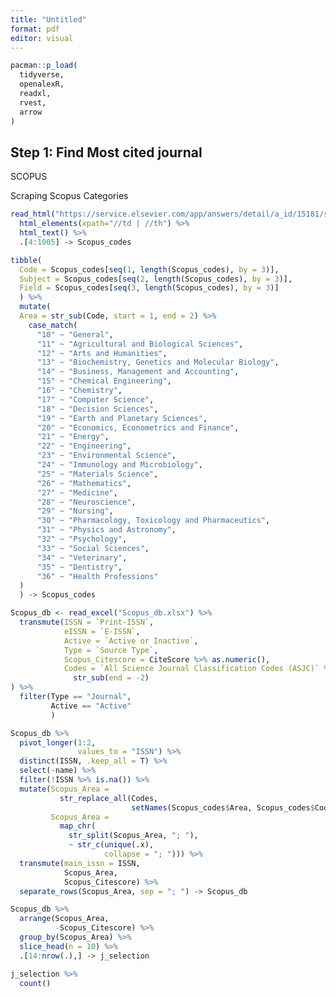 ```yaml
---
title: "Untitled"
format: pdf
editor: visual
---
```


```r
pacman::p_load(
  tidyverse,
  openalexR,
  readxl,
  rvest,
  arrow
)
```

## Step 1: Find Most cited journal

SCOPUS

Scraping Scopus Categories

```r
read_html("https://service.elsevier.com/app/answers/detail/a_id/15181/supporthub/scopus/") %>%
  html_elements(xpath="//td | //th") %>%
  html_text() %>%
  .[4:1005] -> Scopus_codes

tibble(
  Code = Scopus_codes[seq(1, length(Scopus_codes), by = 3)],
  Subject = Scopus_codes[seq(2, length(Scopus_codes), by = 3)],
  Field = Scopus_codes[seq(3, length(Scopus_codes), by = 3)]
  ) %>%
  mutate(
  Area = str_sub(Code, start = 1, end = 2) %>%
    case_match(
      "10" ~ "General",
      "11" ~ "Agricultural and Biological Sciences",
      "12" ~ "Arts and Humanities",
      "13" ~ "Biochemistry, Genetics and Molecular Biology",
      "14" ~ "Business, Management and Accounting",
      "15" ~ "Chemical Engineering",
      "16" ~ "Chemistry",
      "17" ~ "Computer Science",
      "18" ~ "Decision Sciences",
      "19" ~ "Earth and Planetary Sciences",
      "20" ~ "Economics, Econometrics and Finance",
      "21" ~ "Energy",
      "22" ~ "Engineering",
      "23" ~ "Environmental Science",
      "24" ~ "Immunology and Microbiology",
      "25" ~ "Materials Science",
      "26" ~ "Mathematics",
      "27" ~ "Medicine",
      "28" ~ "Neuroscience",
      "29" ~ "Nursing",
      "30" ~ "Pharmacology, Toxicology and Pharmaceutics",
      "31" ~ "Physics and Astronomy",
      "32" ~ "Psychology",
      "33" ~ "Social Sciences",
      "34" ~ "Veterinary",
      "35" ~ "Dentistry",
      "36" ~ "Health Professions"
  )
  ) -> Scopus_codes

Scopus_db <- read_excel("Scopus_db.xlsx") %>%
  transmute(ISSN = `Print-ISSN`,
            eISSN = `E-ISSN`,
            Active = `Active or Inactive`,
            Type = `Source Type`,
            Scopus_Citescore = CiteScore %>% as.numeric(),
            Codes = `All Science Journal Classification Codes (ASJC)` %>%
              str_sub(end = -2)
) %>%
  filter(Type == "Journal",
         Active == "Active"
         )

Scopus_db %>%
  pivot_longer(1:2,
               values_to = "ISSN") %>%
  distinct(ISSN, .keep_all = T) %>%
  select(-name) %>%
  filter(!ISSN %>% is.na()) %>%
  mutate(Scopus_Area =
           str_replace_all(Codes,
                           setNames(Scopus_codes$Area, Scopus_codes$Code)),
         Scopus_Area =
           map_chr(
             str_split(Scopus_Area, "; "),
             ~ str_c(unique(.x),
                     collapse = "; "))) %>%
  transmute(main_issn = ISSN,
            Scopus_Area,
            Scopus_Citescore) %>%
  separate_rows(Scopus_Area, sep = "; ") -> Scopus_db

Scopus_db %>%
  arrange(Scopus_Area,
          -Scopus_Citescore) %>%
  group_by(Scopus_Area) %>%
  slice_head(n = 10) %>%
  .[14:nrow(.),] -> j_selection

j_selection %>%
  count()
```
